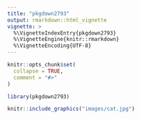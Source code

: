 ```yaml
---
title: "pkgdown2793"
output: rmarkdown::html_vignette
vignette: >
  %\VignetteIndexEntry{pkgdown2793}
  %\VignetteEngine{knitr::rmarkdown}
  %\VignetteEncoding{UTF-8}
---
```


```r
knitr::opts_chunk$set(
  collapse = TRUE,
  comment = "#>"
)
```

```r
library(pkgdown2793)
```

```r
knitr::include_graphics("images/cat.jpg")
```
